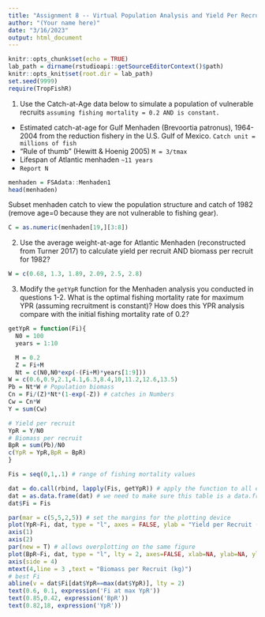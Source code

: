 ```yaml
---
title: "Assignment 8 -- Virtual Population Analysis and Yield Per Recruit"
author: "(Your name here)"
date: "3/16/2023"
output: html_document
---
```


```r
knitr::opts_chunk$set(echo = TRUE)
lab_path = dirname(rstudioapi::getSourceEditorContext()$path)
knitr::opts_knit$set(root.dir = lab_path)
set.seed(9999)
require(TropFishR)
```

1) Use the Catch-at-Age data below to simulate a population of vulnerable recruits `assuming fishing mortality = 0.2 AND is constant.`

- Estimated catch-at-age for Gulf Menhaden (Brevoortia patronus), 1964-2004 from the reduction
fishery in the U.S. Gulf of Mexico. `Catch unit = millions of fish`
- “Rule of thumb” (Hewitt & Hoenig 2005) `M = 3/tmax`
- Lifespan of Atlantic menhaden `~11 years`
- `Report N`
```r
menhaden = FSAdata::Menhaden1
head(menhaden)
```

Subset menhaden catch to view the population structure and catch of 1982 (remove age=0 because they are not vulnerable to fishing gear).
```r
C = as.numeric(menhaden[19,][3:8])
```

2) Use the average weight-at-age for Atlantic Menhaden (reconstructed from Turner 2017) to calculate yield per recruit AND biomass per recruit for 1982? 

```r
W = c(0.68, 1.3, 1.89, 2.09, 2.5, 2.8)
```

3) Modify the `getYpR` function for the Menhaden analysis you conducted in questions 1-2. What is the optimal fishing mortality rate for maximum YPR (assuming recruitment is constant)? How does this YPR analysis compare with the initial fishing mortality rate of 0.2? 
```r
getYpR = function(Fi){
  N0 = 100
  years = 1:10

  M = 0.2
  Z = Fi+M
  Nt = c(N0,N0*exp(-(Fi+M)*years[1:9]))
W = c(0.6,0.9,2.1,4.1,6.3,8.4,10,11.2,12.6,13.5)
Pb = Nt*W # Population biomass
Cn = Fi/(Z)*Nt*(1-exp(-Z)) # catches in Numbers
Cw = Cn*W
Y = sum(Cw)

# Yield per recruit
YpR = Y/N0
# Biomass per recruit
BpR = sum(Pb)/N0
c(YpR = YpR,BpR = BpR)
}
```

```r
Fis = seq(0,1,.1) # range of fishing mortality values 

dat = do.call(rbind, lapply(Fis, getYpR)) # apply the function to all elements of Fis and then combine the results in a table
dat = as.data.frame(dat) # we need to make sure this table is a data.frame
dat$Fi = Fis

par(mar = c(5,5,2,5)) # set the margins for the plotting device
plot(YpR~Fi, dat, type = "l", axes = FALSE, ylab = "Yield per Recruit (kg)")
axis(1)
axis(2)
par(new = T) # allows overplotting on the same figure
plot(BpR~Fi, dat, type = "l", lty = 2, axes=FALSE, xlab=NA, ylab=NA, ylim = c(0,20)) # this is the dashed line
axis(side = 4)
mtext(4,line = 3 ,text = "Biomass per Recruit (kg)")
# best Fi
abline(v = dat$Fi[dat$YpR==max(dat$YpR)], lty = 2)
text(0.6, 0.1, expression('Fi at max YpR'))
text(0.85,0.42, expression('BpR'))
text(0.82,18, expression('YpR'))
```